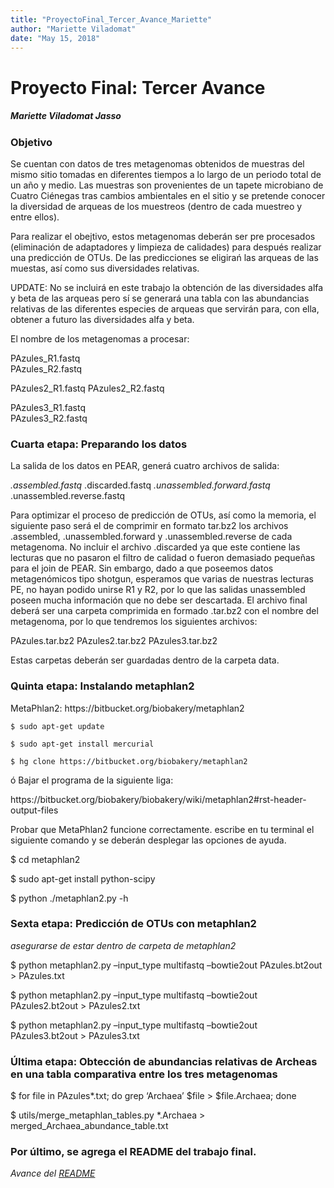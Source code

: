 ```yaml
---
title: "ProyectoFinal_Tercer_Avance_Mariette"
author: "Mariette Viladomat"
date: "May 15, 2018"
---
```


# Proyecto Final: Tercer Avance
#####   Mariette Viladomat Jasso

### Objetivo

Se cuentan con datos de tres metagenomas obtenidos de muestras del mismo sitio tomadas en diferentes tiempos a lo largo de un periodo total de un año y medio. Las muestras son provenientes de un tapete microbiano de Cuatro Ciénegas tras cambios ambientales en el sitio y se pretende conocer la diversidad de arqueas de los muestreos (dentro de cada muestreo y entre ellos).

Para realizar el obejtivo, estos metagenomas deberán ser pre procesados (eliminación de adaptadores y limpieza de calidades) para después realizar una predicción de OTUs. De las predicciones se eligirań las arqueas de las muestas, así como sus diversidades relativas. 

UPDATE: No se incluirá en este trabajo la obtención de las diversidades alfa y beta de las arqueas pero sí se generará una tabla con las abundancias relativas de las diferentes especies de arqueas que servirán para, con ella, obtener a futuro las diversidades alfa y beta.

El nombre de los metagenomas a procesar:

PAzules_R1.fastq      
PAzules_R2.fastq

PAzules2_R1.fastq
PAzules2_R2.fastq

PAzules3_R1.fastq     
PAzules3_R2.fastq

### Cuarta etapa: Preparando los datos

La salida de los datos en PEAR, generá cuatro archivos de salida:

*.assembled.fastq
*.discarded.fastq
*.unassembled.forward.fastq
*.unassembled.reverse.fastq

Para optimizar el proceso de predicción de OTUs, así como la memoria, el siguiente paso será el de comprimir en formato tar.bz2 los archivos .assembled, .unassembled.forward y .unassembled.reverse de cada metagenoma. No incluir el archivo .discarded ya que este contiene las lecturas que no pasaron el filtro de calidad o fueron demasiado pequeñas para el join de PEAR. Sin embargo, dado a que poseemos datos metagenómicos tipo shotgun, esperamos que varias de nuestras lecturas PE, no hayan podido unirse R1 y R2, por lo que las salidas unassembled poseen mucha información que no debe ser descartada. El archivo final deberá ser una carpeta comprimida en formado .tar.bz2 con el nombre del metagenoma, por lo que tendremos los siguientes archivos:

PAzules.tar.bz2
PAzules2.tar.bz2
PAzules3.tar.bz2

Estas carpetas deberán ser guardadas dentro de la carpeta data.


### Quinta etapa: Instalando metaphlan2

MetaPhlan2:  https://bitbucket.org/biobakery/metaphlan2

	$ sudo apt-get update

	$ sudo apt-get install mercurial

	$ hg clone https://bitbucket.org/biobakery/metaphlan2


ó Bajar el programa de la siguiente liga:

https://bitbucket.org/biobakery/biobakery/wiki/metaphlan2#rst-header-output-files

Probar que MetaPhlan2 funcione correctamente. escribe en tu terminal el siguiente comando y se deberán desplegar las opciones de ayuda.

  $ cd metaphlan2
  
  $ sudo apt-get install python-scipy

  $ python ./metaphlan2.py -h
	

### Sexta etapa: Predicción de OTUs con metaphlan2

*asegurarse de estar dentro de carpeta de metaphlan2*


  $ python metaphlan2.py --input_type multifastq --bowtie2out PAzules.bt2out > PAzules.txt
  
  $ python metaphlan2.py --input_type multifastq --bowtie2out PAzules2.bt2out > PAzules2.txt
  
  $ python metaphlan2.py --input_type multifastq --bowtie2out PAzules3.bt2out > PAzules3.txt


### Última etapa: Obtección de abundancias relativas de Archeas en una tabla comparativa entre los tres metagenomas

  $ for file in PAzules*.txt; do grep 'Archaea' $file > $file.Archaea; done
  
  $ utils/merge_metaphlan_tables.py *.Archaea > merged_Archaea_abundance_table.txt



### Por último, se agrega el README del trabajo final.

*Avance del [README](https://github.com/Mariette-VJ/TrabajoFinal_BioInvRepro_Mariette/blob/master/README.md)*
